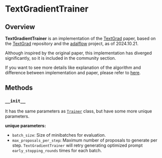 # TextGradientTrainer

## Overview

**TextGradientTrainer** is an implementation of the [TextGrad](https://arxiv.org/abs/2406.07496) paper, based on the [TextGrad](https://github.com/zou-group/textgrad) repository and the [adalflow](https://github.com/SylphAI-Inc/AdalFlow) project, as of 2024.10.21.

Although inspired by the original paper, this implementation has diverged significantly, so it is included in the community section.

If you want to see more details like explanation of the algorithm and difference between implementation and paper, please refer to [here](https://github.com/weavel-ai/Ape/libs/ape-core/ape/core/trainer/community/text_gradient/README.md).

## Methods

### `__init__`

It has the same parameters as [`Trainer`](../../trainer.mdx) class, but have some more unique parameters.

**unique parameters:**

- `batch_size`: Size of minibatches for evaluation.
- `max_proposals_per_step`: Maximum number of proposals to generate per step. `TextGradientTrainer` will retry generating optimized prompt `early_stopping_rounds` times for each batch.
